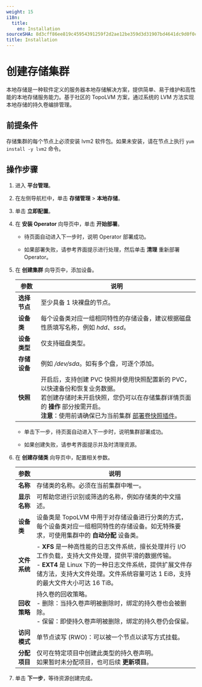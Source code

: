 ```yaml
---
weight: 15
i18n:
  title:
    en: Installation
sourceSHA: 8d3cff86ee819c45954391259f2d2ae12be359d3d31907bd4641dc9d0f0c164a
title: Installation
---
```


# 创建存储集群

本地存储是一种软件定义的服务器本地存储解决方案，提供简单、易于维护和高性能的本地存储服务能力。基于社区的 TopoLVM 方案，通过系统的 LVM 方法实现本地存储的持久卷编排管理。

## 前提条件

存储集群的每个节点上必须安装 lvm2 软件包。如果未安装，请在节点上执行 `yum install -y lvm2` 命令。

## 操作步骤

1. 进入 **平台管理**。

2. 在左侧导航栏中，单击 **存储管理** > **本地存储**。

3. 单击 **立即配置**。

4. 在 **安装 Operator** 向导页中，单击 **开始部署**。

   - 待页面自动进入下一步时，说明 Operator 部署成功。

   - 如果部署失败，请参考界面提示进行处理，然后单击 **清理** 重新部署 Operator。

5. 在 **创建集群** 向导页中，添加设备。

   | 参数                  | 说明                                                                                                                                                                                                                                                                                                                                                                                                                         |
   | --------------------- | ------------------------------------------------------------------------------------------------------------------------------------------------------------------------------------------------------------------------------------------------------------------------------------------------------------------------------------------------------------------------------------------------------------------------------ |
   | **选择节点**          | 至少具备 1 块裸盘的节点。                                                                                                                                                                                                                                                                                                                                                                                                        |
   | **设备类**            | 每个设备类对应一组相同特性的存储设备，建议根据磁盘性质填写名称，例如 *hdd*、*ssd*。                                                                                                                                                                                                                                                                                                                                       |
   | **设备类型**          | 仅支持磁盘类型。                                                                                                                                                                                                                                                                                                                                                                                                               |
   | **存储设备**          | 例如 */dev/sda*。如有多个盘，可逐个添加。                                                                                                                                                                                                                                                                                                                                                                                      |
   | **快照**              | 开启后，支持创建 PVC 快照并使用快照配置新的 PVC，以快速备份和恢复业务数据。<br />若创建存储时未开启快照，您仍可以在存储集群详情页面的 **操作** 部分按需开启。<br />**注意**：使用前请确保已为当前集群 [部署卷快照插件](/configure/storage/functions/snapshot_con.mdx)。 |

   - 单击下一步，待页面自动进入下一步时，说明集群部署成功。

   - 如果创建失败，请参考界面提示并及时清理资源。

6. 在 **创建存储类** 向导页中，配置相关参数。

   | 参数                  | 说明                                                                                                                                                                                                                                                                                                                                                                                          |
   | --------------------- | ---------------------------------------------------------------------------------------------------------------------------------------------------------------------------------------------------------------------------------------------------------------------------------------------------------------------------------------------------------------------------------------------------------------------------------------------------- |
   | **名称**              | 存储类的名称。必须在当前集群中唯一。                                                                                                                                                                                                                                                                                                                                                                          |
   | **显示名称**          | 可帮助您进行识别或筛选的名称，例如存储类的中文描述。                                                                                                                                                                                                                                                                                                                                                                  |
   | **设备类**            | 设备类是 TopoLVM 中用于对存储设备进行分类的方式，每个设备类对应一组相同特性的存储设备。如无特殊要求，可使用集群中的 **自动分配** 设备类。                                                                                                                                                                                                                                                    |
   | **文件系统**          | - **XFS** 是一种高性能的日志文件系统，擅长处理并行 I/O 工作负载，支持大文件处理，提供平滑的数据传输。 <br />- **EXT4** 是 Linux 下的一种日志文件系统，提供扩展文件存储方法，支持大文件处理。文件系统容量可达 1 EiB，支持的最大文件大小可达 16 TiB。                                                                                                                                       |
   | **回收策略**          | 持久卷的回收策略。<br />- 删除：当持久卷声明被删除时，绑定的持久卷也会被删除。<br />- 保留：即使持久卷声明被删除，绑定的持久卷仍会保留。                                                                                                                                                                                                                                                                                                                |
   | **访问模式**          | 单节点读写 (RWO)：可以被一个节点以读写方式挂载。                                                                                                                                                                                                                                                                                                                                                                              |
   | **分配项目**          | 仅可在特定项目中创建此类型的持久卷声明。<br />如果暂时未分配项目，也可后续 **更新项目**。                                                                                                                                                                                                                                                                                                                             |

7. 单击 **下一步**，等待资源创建完成。
